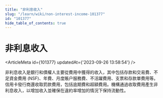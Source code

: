 ```yaml
---
title: "非利息收入"
slug: "/learn/wiki/non-interest-income-101377"
id: "101377"
hide_table_of_contents: true
---
```



# 非利息收入

<ArticleMeta id={101377} updatedAt={'2023-09-26 13:58:54'} />
<div className='border-solid border-b border-t-0 my-4 border-[var(--ifm-color-gray-300)]' />

非利息收入是銀行和債權人主要從費用中獲得的收入，其中包括存款和交易費、不足資金費用 (NSF)、年費、月度賬户服務費、不活躍費用、支票和存款單費用等。信用卡發行商還收取罰款費用，包括逾期費和超額費用。機構通過收取費用產生非利息收入，以增加收入並確保在違約率增加的情況下保持流動性。
